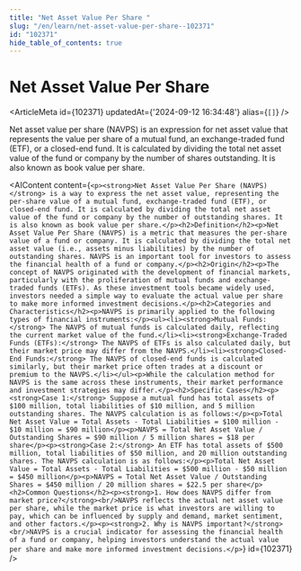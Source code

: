 ```yaml
---
title: "Net Asset Value Per Share "
slug: "/en/learn/net-asset-value-per-share--102371"
id: "102371"
hide_table_of_contents: true
---
```



# Net Asset Value Per Share 

<ArticleMeta id={102371} updatedAt={'2024-09-12 16:34:48'} alias={`[]`} />
<div className='border-solid border-b border-t-0 my-4 border-[var(--ifm-color-gray-300)]' />

Net asset value per share (NAVPS) is an expression for net asset value that represents the value per share of a mutual fund, an exchange-traded fund (ETF), or a closed-end fund. It is calculated by dividing the total net asset value of the fund or company by the number of shares outstanding. It is also known as book value per share.

<AIContent content={`<p><strong>Net Asset Value Per Share (NAVPS)</strong> is a way to express the net asset value, representing the per-share value of a mutual fund, exchange-traded fund (ETF), or closed-end fund. It is calculated by dividing the total net asset value of the fund or company by the number of outstanding shares. It is also known as book value per share.</p><h2>Definition</h2><p>Net Asset Value Per Share (NAVPS) is a metric that measures the per-share value of a fund or company. It is calculated by dividing the total net asset value (i.e., assets minus liabilities) by the number of outstanding shares. NAVPS is an important tool for investors to assess the financial health of a fund or company.</p><h2>Origin</h2><p>The concept of NAVPS originated with the development of financial markets, particularly with the proliferation of mutual funds and exchange-traded funds (ETFs). As these investment tools became widely used, investors needed a simple way to evaluate the actual value per share to make more informed investment decisions.</p><h2>Categories and Characteristics</h2><p>NAVPS is primarily applied to the following types of financial instruments:</p><ul><li><strong>Mutual Funds:</strong> The NAVPS of mutual funds is calculated daily, reflecting the current market value of the fund.</li><li><strong>Exchange-Traded Funds (ETFs):</strong> The NAVPS of ETFs is also calculated daily, but their market price may differ from the NAVPS.</li><li><strong>Closed-End Funds:</strong> The NAVPS of closed-end funds is calculated similarly, but their market price often trades at a discount or premium to the NAVPS.</li></ul><p>While the calculation method for NAVPS is the same across these instruments, their market performance and investment strategies may differ.</p><h2>Specific Cases</h2><p><strong>Case 1:</strong> Suppose a mutual fund has total assets of $100 million, total liabilities of $10 million, and 5 million outstanding shares. The NAVPS calculation is as follows:</p><p>Total Net Asset Value = Total Assets - Total Liabilities = $100 million - $10 million = $90 million</p><p>NAVPS = Total Net Asset Value / Outstanding Shares = $90 million / 5 million shares = $18 per share</p><p><strong>Case 2:</strong> An ETF has total assets of $500 million, total liabilities of $50 million, and 20 million outstanding shares. The NAVPS calculation is as follows:</p><p>Total Net Asset Value = Total Assets - Total Liabilities = $500 million - $50 million = $450 million</p><p>NAVPS = Total Net Asset Value / Outstanding Shares = $450 million / 20 million shares = $22.5 per share</p><h2>Common Questions</h2><p><strong>1. How does NAVPS differ from market price?</strong><br/>NAVPS reflects the actual net asset value per share, while the market price is what investors are willing to pay, which can be influenced by supply and demand, market sentiment, and other factors.</p><p><strong>2. Why is NAVPS important?</strong><br/>NAVPS is a crucial indicator for assessing the financial health of a fund or company, helping investors understand the actual value per share and make more informed investment decisions.</p>`} id={102371} />
